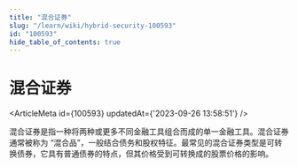 ```yaml
---
title: "混合证券"
slug: "/learn/wiki/hybrid-security-100593"
id: "100593"
hide_table_of_contents: true
---
```



# 混合证券

<ArticleMeta id={100593} updatedAt={'2023-09-26 13:58:51'} />
<div className='border-solid border-b border-t-0 my-4 border-[var(--ifm-color-gray-300)]' />

混合证券是指一种将两种或更多不同金融工具组合而成的单一金融工具。混合证券通常被称为 “混合品”，一般结合债务和股权特征。最常见的混合证券类型是可转换债券，它具有普通债券的特点，但其价格受到可转换成的股票价格的影响。
